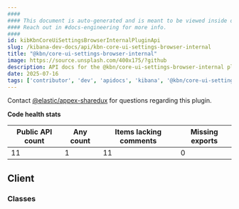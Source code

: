 ```yaml
---
####
#### This document is auto-generated and is meant to be viewed inside our experimental, new docs system.
#### Reach out in #docs-engineering for more info.
####
id: kibKbnCoreUiSettingsBrowserInternalPluginApi
slug: /kibana-dev-docs/api/kbn-core-ui-settings-browser-internal
title: "@kbn/core-ui-settings-browser-internal"
image: https://source.unsplash.com/400x175/?github
description: API docs for the @kbn/core-ui-settings-browser-internal plugin
date: 2025-07-16
tags: ['contributor', 'dev', 'apidocs', 'kibana', '@kbn/core-ui-settings-browser-internal']
---
```




Contact [@elastic/appex-sharedux](https://github.com/orgs/elastic/teams/appex-sharedux) for questions regarding this plugin.

**Code health stats**

| Public API count  | Any count | Items lacking comments | Missing exports |
|-------------------|-----------|------------------------|-----------------|
| 11 | 1 | 11 | 0 |

## Client

### Classes
<DocDefinitionList data={kbnCoreUiSettingsBrowserInternalObj.client.classes}/>


